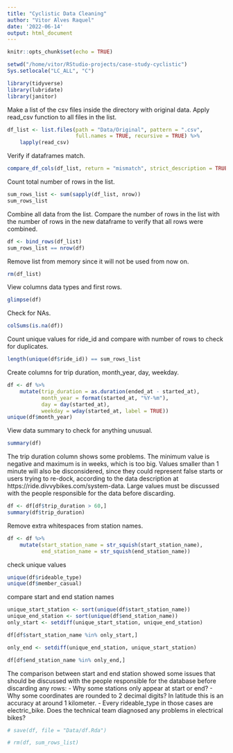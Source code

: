 ```yaml
---
title: "Cyclistic Data Cleaning"
author: "Vitor Alves Raquel"
date: '2022-06-14'
output: html_document
---
```


```r
knitr::opts_chunk$set(echo = TRUE)
```

```r
setwd("/home/vitor/RStudio-projects/case-study-cyclistic")
Sys.setlocale("LC_ALL", "C")
```


```r
library(tidyverse)
library(lubridate)
library(janitor)
```

Make a list of the csv files inside the directory with original data.
Apply read_csv function to all files in the list.

```r
df_list <- list.files(path = "Data/Original", pattern = ".csv", 
                      full.names = TRUE, recursive = TRUE) %>% 
    lapply(read_csv)
```

Verify if dataframes match.

```r
compare_df_cols(df_list, return = "mismatch", strict_description = TRUE)
```



Count total number of rows in the list.

```r
sum_rows_list <- sum(sapply(df_list, nrow))
sum_rows_list
```

Combine all data from the list. Compare the number of rows in the list with the
number of rows in the new dataframe to verify that all rows were combined.

```r
df <- bind_rows(df_list)
sum_rows_list == nrow(df)

```
Remove list from memory since it will not be used from now on.
```r
rm(df_list)
```

View columns data types and first rows.

```r
glimpse(df)
```
Check for NAs.

```r
colSums(is.na(df))
```
Count unique values for ride_id and compare with number of rows to check for 
duplicates.

```r
length(unique(df$ride_id)) == sum_rows_list
```

Create columns for trip duration, month_year, day, weekday.

```r
df <- df %>% 
    mutate(trip_duration = as.duration(ended_at - started_at),
           month_year = format(started_at, "%Y-%m"),
           day = day(started_at),
           weekday = wday(started_at, label = TRUE))
unique(df$month_year)
```


View data summary to check for anything unusual.

```r
summary(df)
```

The trip duration column shows some problems. The minimum value is negative and 
maximum is in weeks, which is too big. 
Values smaller than 1 minute will also be disconsidered, since they could 
represent false starts or users trying to re-dock, according to the data 
description at https://ride.divvybikes.com/system-data.
Large values must be discussed with the people responsible for the data before 
discarding.

```r
df <- df[df$trip_duration > 60,]
summary(df$trip_duration)
```

Remove extra whitespaces from station names.

```r
df <- df %>% 
    mutate(start_station_name = str_squish(start_station_name),
           end_station_name = str_squish(end_station_name))
```

check unique values

```r
unique(df$rideable_type)
unique(df$member_casual)
```

compare start and end station names

```r
unique_start_station <- sort(unique(df$start_station_name))
unique_end_station <- sort(unique(df$end_station_name))
only_start <- setdiff(unique_start_station, unique_end_station)
```

```r
df[df$start_station_name %in% only_start,]
```

```r
only_end <- setdiff(unique_end_station, unique_start_station)
```

```r
df[df$end_station_name %in% only_end,]
```

The comparison between start and end station showed some issues that should be 
discussed with the people responsible for the database before discarding any 
rows:
- Why some stations only appear at start or end?
- Why some coordinates are rounded to 2 decimal digits? In latitude this is an 
accuracy at around 1 kilometer.
- Every rideable_type in those cases are electric_bike. Does the technical team 
diagnosed any problems in electrical bikes?


```r
# save(df, file = "Data/df.Rda")
```

```r
# rm(df, sum_rows_list)
```


